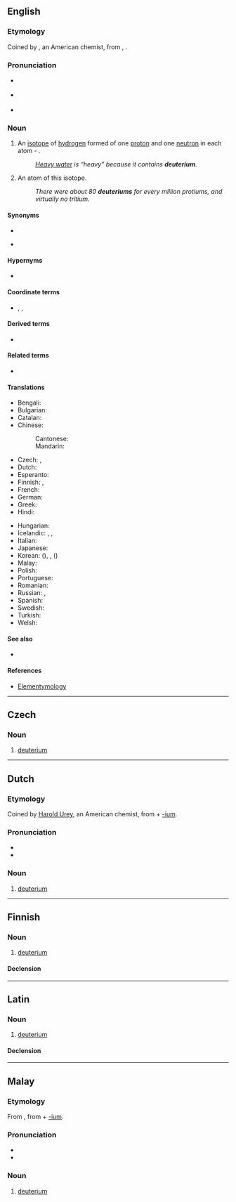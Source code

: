 {{also|Deuterium|deutérium}}
==English==
{{wikipedia}}

===Etymology===
Coined by {{w|Harold Urey}}, an American chemist, from {{etyl|grc|en}} {{m|grc|δεύτερος||second}}, {{suffix|en||ium}}.

===Pronunciation===
* {{a|UK}} {{IPA|en|/djuːˈtɪəɹɪəm/|/dʒuːˈtɪəɹɪəm/}}
* {{a|US}} {{IPA|en|/djuːˈtɪɹi.əm/}}
* {{hyphenation|en|deu|te|ri|um}}

===Noun===
{{en-noun}}

# {{lb|en|isotope}} An [[isotope]] of [[hydrogen]] formed of one [[proton]] and one [[neutron]] in each atom - {{nuclide|2|1|H}}.
#: ''[[heavy water|Heavy water]] is “heavy” because it contains '''deuterium'''.''
# An atom of this isotope.
#: ''There were about 80 '''deuteriums''' for every million protiums, and virtually no tritium.''

====Synonyms====
* {{l|en|heavy hydrogen}}
* {{l|en|D}} {{qualifier|chemical symbol}}

====Hypernyms====
* {{l|en|hydrogen}}

====Coordinate terms====
* {{sense|isotopes of hydrogen}} {{l|en|protium}}, {{l|en|tritium}}, {{l|en|quadrium}}

====Derived terms====
* {{l|en|deuterium oxide}}

====Related terms====
* {{l|en|deuteron}}

====Translations====
{{trans-top-also|isotope of hydrogen|heavy hydrogen}}
* Bengali: {{t|bn|ডিউটেরিয়াম}}
* Bulgarian: {{t|bg|деуте́рий|m}}
* Catalan: {{t+|ca|deuteri|m}}
* Chinese:
*: Cantonese: {{t+|yue|氘|tr=dou1|sc=Hani}}
*: Mandarin: {{t+|cmn|氘|tr=dāo|sc=Hani}}
* Czech: {{t|cs|těžký vodík|m}}, {{t+|cs|deuterium|n}}
* Dutch: {{t+|nl|deuterium|n}}
* Esperanto: {{t|eo|deŭterio}}
* Finnish: {{t+|fi|raskas vety}}, {{t+|fi|deuterium}}
* French: {{t+|fr|deutérium|m}}
* German: {{t+|de|Deuterium|n}}
* Greek: {{t|el|δευτέριο|n}}
* Hindi: {{t|hi|भारी उदजन}}
{{trans-mid}}
* Hungarian: {{t+|hu|deutérium}}
* Icelandic: {{t|is|tvívetni|n}}, {{t|is|þungt vetni|n}}, {{t|is|þungavetni|n}}
* Italian: {{t+|it|deuterio|m}}
* Japanese: {{t+|ja|重水素|tr=じゅうすいそ, jūsuiso|sc=Jpan}}
* Korean: {{t+|ko|중수소}} ({{t|ko|重水素}}), {{t|ko|듀테륨}}, {{t|ko|이중수소}} ({{t|ko|二重水素}})
* Malay: {{t|ms|deuterium}}
* Polish: {{t+|pl|deuter|m}}
* Portuguese: {{t+|pt|deutério|m}}
* Romanian: {{t+|ro|deuteriu|n}}
* Russian: {{t+|ru|дейте́рий|m|tr=dɛjtɛ́rij}}, {{t+|ru|дейте́рий|m}}
* Spanish: {{t|es|deuterio|m}}
* Swedish: {{t+|sv|deuterium|n}}
* Turkish: {{t+|tr|döteryum}}
* Welsh: {{t|cy|dewteriwm}}
{{trans-bottom}}

====See also====
* {{l|en|heavy water}}

====References====
* [http://elements.vanderkrogt.net/element.php?sym=H Elementymology]

----

==Czech==

===Noun===
{{cs-noun|g=n}}

# [[#English|deuterium]] {{gloss|isotope of hydrogen}}

----

==Dutch==
{{wikipedia|lang=nl}}

===Etymology===
Coined by [[:w:Harold Urey|Harold Urey]], an American chemist, from {{der|nl|grc|δεύτερος||second}} + [[-ium]].

===Pronunciation===
* {{audio|nl|Nl-deuterium.ogg|Audio}}
* {{hyphenation|nl|deu|te|ri|um}}

===Noun===
{{nl-noun|n|-|-}}

# [[#English|deuterium]]

----

==Finnish==

===Noun===
{{fi-noun}}

# {{lb|fi|isotope}} [[#English|deuterium]]

====Declension====
{{fi-decl-risti|deuterium|||a|i=0}}

----

==Latin==

===Noun===
{{la-noun|deuterium<2>}}

# [[#English|deuterium]]

====Declension====
{{la-ndecl|deuterium<2>}}

----

==Malay==
{{wikipedia|lang=ms}}

===Etymology===
From {{etyl|en|ms}} {{m|en|hydrogen}}, from {{etyl|grc|ms}} {{m|grc|δεύτερος||second}} + [[-ium]].

===Pronunciation===
* {{IPA|ms|[deutəriom]|[deutəriəm]|[diutəriəm]}}
* {{rhymes|ms|iom|jom|om}}

===Noun===
{{head|ms|noun}}

# {{lb|ms|isotope}} [[#English|deuterium]] {{gloss|isotope of hydrogen}}